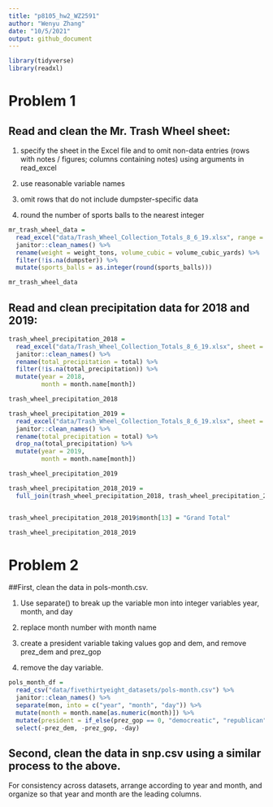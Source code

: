 ```yaml
---
title: "p8105_hw2_WZ2591"
author: "Wenyu Zhang"
date: "10/5/2021"
output: github_document
---
```


```r
library(tidyverse)
library(readxl)
```

# Problem 1
## Read and clean the Mr. Trash Wheel sheet:

1. specify the sheet in the Excel file and to omit non-data entries (rows with notes / figures; columns containing notes) using arguments in read_excel

2. use reasonable variable names

3. omit rows that do not include dumpster-specific data

4. round the number of sports balls to the nearest integer

```r
mr_trash_wheel_data = 
  read_excel("data/Trash_Wheel_Collection_Totals_8_6_19.xlsx", range = "A2:N408") %>% 
  janitor::clean_names() %>% 
  rename(weight = weight_tons, volume_cubic = volume_cubic_yards) %>% 
  filter(!is.na(dumpster)) %>%
  mutate(sports_balls = as.integer(round(sports_balls)))

mr_trash_wheel_data
```

## Read and clean precipitation data for 2018 and 2019:

```r
trash_wheel_precipitation_2018 = 
  read_excel("data/Trash_Wheel_Collection_Totals_8_6_19.xlsx", sheet = 5, range = "A2:B15") %>%
  janitor::clean_names() %>%
  rename(total_precipitation = total) %>%
  filter(!is.na(total_precipitation)) %>% 
  mutate(year = 2018, 
         month = month.name[month])

trash_wheel_precipitation_2018
```

```r
trash_wheel_precipitation_2019 = 
  read_excel("data/Trash_Wheel_Collection_Totals_8_6_19.xlsx", sheet = 4, range = "A2:B15") %>%
  janitor::clean_names() %>%
  rename(total_precipitation = total) %>%
  drop_na(total_precipitation) %>% 
  mutate(year = 2019, 
         month = month.name[month])

trash_wheel_precipitation_2019
```

```r
trash_wheel_precipitation_2018_2019 = 
  full_join(trash_wheel_precipitation_2018, trash_wheel_precipitation_2019, by = "month")


trash_wheel_precipitation_2018_2019$month[13] = "Grand Total"

trash_wheel_precipitation_2018_2019
```


# Problem 2
##First, clean the data in pols-month.csv. 

1. Use separate() to break up the variable mon into integer variables year, month, and day

2. replace month number with month name

3. create a president variable taking values gop and dem, and remove prez_dem and prez_gop

4. remove the day variable.

```r
pols_month_df = 
  read_csv("data/fivethirtyeight_datasets/pols-month.csv") %>%
  janitor::clean_names() %>% 
  separate(mon, into = c("year", "month", "day")) %>% 
  mutate(month = month.name[as.numeric(month)]) %>% 
  mutate(president = if_else(prez_gop == 0, "democreatic", "republican")) %>%
  select(-prez_dem, -prez_gop, -day)
```

## Second, clean the data in snp.csv using a similar process to the above. 

For consistency across datasets, arrange according to year and month, and organize so that year and month are the leading columns.


